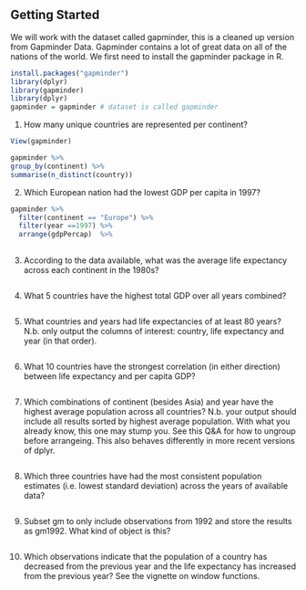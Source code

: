 

## Getting Started
We will work with the dataset called gapminder, this is a cleaned up version from Gapminder Data. Gapminder contains a lot of great data on all of the nations of the world. We first need to install the gapminder package in R.
```r
install.packages("gapminder")
library(dplyr)
library(gapminder)
library(dplyr)
gapminder = gapminder # dataset is called gapminder
```

1. How many unique countries are represented per continent?
```r
View(gapminder)

gapminder %>%
group_by(continent) %>%
summarise(n_distinct(country))

```


2. Which European nation had the lowest GDP per capita in 1997?
```r

gapminder %>%
  filter(continent == "Europe") %>%
  filter(year ==1997) %>%
  arrange(gdpPercap)  %>%
  
```


3. According to the data available, what was the average life expectancy across each continent in the 1980s?
```r


```


4. What 5 countries have the highest total GDP over all years combined?
```r


```


5. What countries and years had life expectancies of at least 80 years? N.b. only output the columns of interest: country, life expectancy and year (in that order).
```r


```


6. What 10 countries have the strongest correlation (in either direction) between life expectancy and per capita GDP?
```r


```


7.  Which combinations of continent (besides Asia) and year have the highest average population across all countries? N.b. your output should include all results sorted by highest average population. With what you already know, this one may stump you. See this Q&A for how to ungroup before arrangeing. This also behaves differently in more recent versions of dplyr.
```r

  
```


8.  Which three countries have had the most consistent population estimates (i.e. lowest standard deviation) across the years of available data?
```r


```


9.  Subset gm to only include observations from 1992 and store the results as gm1992. What kind of object is this?
```r


```


10.  Which observations indicate that the population of a country has decreased from the previous year and the life expectancy has increased from the previous year? See the vignette on window functions.
```r


```
